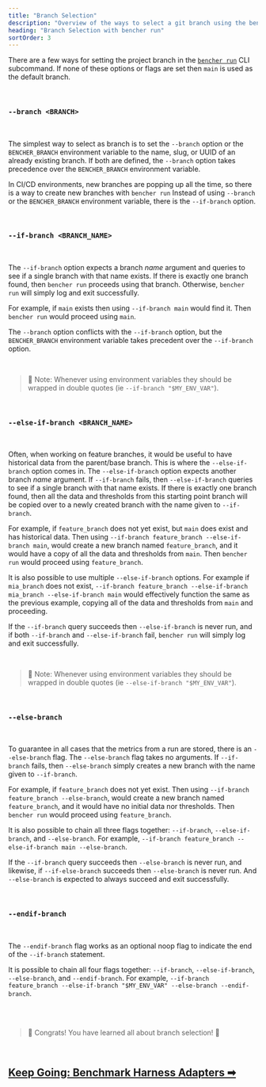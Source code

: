 ```yaml
---
title: "Branch Selection"
description: "Overview of the ways to select a git branch using the bencher run CLI subcommand"
heading: "Branch Selection with bencher run"
sortOrder: 3
---
```


There are a few ways for setting the project branch in the <code><a href="/docs/explanation/bencher-run/">bencher run</a></code> CLI subcommand.
If none of these options or flags are set then `main` is used as the default branch.

<br />

### `--branch <BRANCH>`

<br />

The simplest way to select as branch is to set the `--branch` option or the `BENCHER_BRANCH` environment variable to the name, slug, or UUID of an already existing branch.
If both are defined, the `--branch` option takes precedence over the `BENCHER_BRANCH` environment variable.

In CI/CD environments, new branches are popping up all the time, so there is a way to create new branches with `bencher run`
Instead of using `--branch` or the `BENCHER_BRANCH` environment variable, there is the `--if-branch` option.

<br />

### `--if-branch <BRANCH_NAME>`

<br />

The `--if-branch` option expects a branch _name_ argument and queries to see if a single branch with that name exists.
If there is exactly one branch found, then `bencher run` proceeds using that branch.
Otherwise, `bencher run` will simply log and exit successfully.

For example, if `main` exists then using `--if-branch main` would find it. Then `bencher run` would proceed using `main`.

The `--branch` option conflicts with the `--if-branch` option, but the `BENCHER_BRANCH` environment variable takes precedent over the `--if-branch` option.

<br />

> 🐰 Note: Whenever using environment variables they should be wrapped in double quotes (ie `--if-branch "$MY_ENV_VAR"`).

<br />

### `--else-if-branch <BRANCH_NAME>`

<br />

Often, when working on feature branches, it would be useful to have historical data from the parent/base branch.
This is where the `--else-if-branch` option comes in.
The `--else-if-branch` option expects another branch _name_ argument.
If `--if-branch` fails, then `--else-if-branch` queries to see if a single branch with that name exists.
If there is exactly one branch found, then all the data and thresholds from this starting point branch will be copied over to a newly created branch with the name given to `--if-branch`.

For example, if `feature_branch` does not yet exist, but `main` does exist and has historical data.
Then using `--if-branch feature_branch --else-if-branch main`, would create a new branch named `feature_branch`,
and it would have a copy of all the data and thresholds from `main`.
Then `bencher run` would proceed using `feature_branch`.

It is also possible to use multiple `--else-if-branch` options.
For example if `mia_branch` does not exist, `--if-branch feature_branch --else-if-branch mia_branch --else-if-branch main`
would effectively function the same as the previous example, copying all of the data and thresholds from `main` and proceeding.

If the `--if-branch` query succeeds then `--else-if-branch` is never run, and if both `--if-branch` and `--else-if-branch` fail, `bencher run` will simply log and exit successfully.

<br />

> 🐰 Note: Whenever using environment variables they should be wrapped in double quotes (ie `--else-if-branch "$MY_ENV_VAR"`).

<br />

### `--else-branch`

<br />

To guarantee in all cases that the metrics from a run are stored, there is an `--else-branch` flag.
The `--else-branch` flag takes no arguments.
If `--if-branch` fails, then `--else-branch` simply creates a new branch with the name given to `--if-branch`.

For example, if `feature_branch` does not yet exist.
Then using `--if-branch feature_branch --else-branch`, would create a new branch named `feature_branch`,
and it would have no initial data nor thresholds.
Then `bencher run` would proceed using `feature_branch`.

It is also possible to chain all three flags together: `--if-branch`, `--else-if-branch`, and `--else-branch`.
For example, `--if-branch feature_branch --else-if-branch main --else-branch`.

If the `--if-branch` query succeeds then `--else-branch` is never run, and likewise, if `--if-else-branch` succeeds then `--else-branch` is never run.
And `--else-branch` is expected to always succeed and exit successfully.

<br />

### `--endif-branch`

<br />

The `--endif-branch` flag works as an optional noop flag to indicate the end of the `--if-branch` statement.

It is possible to chain all four flags together: `--if-branch`, `--else-if-branch`, `--else-branch`, and `--endif-branch`.
For example, `--if-branch feature_branch --else-if-branch "$MY_ENV_VAR" --else-branch --endif-branch`.

<br />
<br />

> 🐰 Congrats! You have learned all about branch selection! 🎉

<br/>

<h2><a href="/docs/explanation/adapters/">Keep Going: Benchmark Harness Adapters ➡</a></h2>
